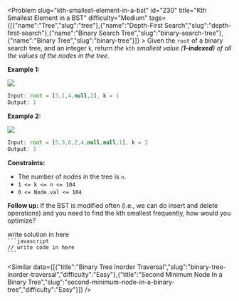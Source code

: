 
<Problem slug="kth-smallest-element-in-a-bst" id="230" title="Kth Smallest Element in a BST" difficulty="Medium" tags={[{"name":"Tree","slug":"tree"},{"name":"Depth-First Search","slug":"depth-first-search"},{"name":"Binary Search Tree","slug":"binary-search-tree"},{"name":"Binary Tree","slug":"binary-tree"}]} >
    Given the `root` of a binary search tree, and an integer `k`, return _the_ `kth` _smallest value (**1-indexed**) of all the values of the nodes in the tree_.

**Example 1:**

![](https://assets.leetcode.com/uploads/2021/01/28/kthtree1.jpg)
```javascript 
Input: root = [3,1,4,null,2], k = 1
Output: 1

```

**Example 2:**

![](https://assets.leetcode.com/uploads/2021/01/28/kthtree2.jpg)
```javascript 
Input: root = [5,3,6,2,4,null,null,1], k = 3
Output: 3

```

**Constraints:**

*   The number of nodes in the tree is `n`.
*   `1 <= k <= n <= 104`
*   `0 <= Node.val <= 104`

**Follow up:** If the BST is modified often (i.e., we can do insert and delete operations) and you need to find the kth smallest frequently, how would you optimize?
</Problem >

<Solution>
write solution in here
</Solution>

<Code>
```javascript
// write code in here
```
</Code>

<Similar data={[{"title":"Binary Tree Inorder Traversal","slug":"binary-tree-inorder-traversal","difficulty":"Easy"},{"title":"Second Minimum Node In a Binary Tree","slug":"second-minimum-node-in-a-binary-tree","difficulty":"Easy"}]} />
